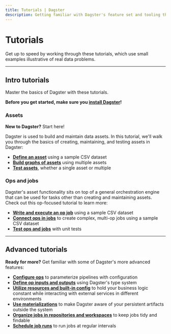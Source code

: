 ```yaml
---
title: Tutorials | Dagster
description: Getting familiar with Dagster's feature set and tooling through hands-on tutorials.
---
```


# Tutorials

Get up to speed by working through these tutorials, which use small examples illustrative of real data problems.

---

## Intro tutorials

Master the basics of Dagster with these tutorials.

**Before you get started, make sure you [install Dagster](/tutorial/intro-tutorial/setup)!**

### Assets

<Note>
	<strong>New to Dagster?</strong> Start here!
</Note>

Dagster is used to build and maintain data assets. In this tutorial, we'll walk you through the basics of creating, maintaining, and testing assets in Dagster:

- [**Define an asset**](/guides/dagster/asset-tutorial) using a sample CSV dataset
- [**Build graphs of assets**](/tutorial/intro-tutorial/assets/asset-graph) using multiple assets
- [**Test assets**](/tutorial/intro-tutorial/assets/testing-assets), whether a single asset or multiple

### Ops and jobs

Dagster's asset functionality sits on top of a general orchestration engine that can be used for tasks other than creating and maintaining assets. Check out this op-focused tutorial to learn more:

- [**Write and execute an op job**](/tutorial/intro-tutorial/ops-jobs/single-op-job) using a sample CSV dataset
- [**Connect ops in jobs**](/tutorial/intro-tutorial/ops-jobs/connecting-ops) to create complex, multi-op jobs using a sample CSV dataset
- [**Test ops and jobs**](/tutorial/intro-tutorial/ops-jobs/testable) with unit tests

---

## Advanced tutorials

**Ready for more?** Get familiar with some of Dagster's more advanced features:

- [**Configure ops**](/tutorial/advanced-tutorial/configuring-ops) to parameterize pipelines with configuration
- [**Define op inputs and outputs**](/tutorial/advanced-tutorial/types) using Dagster's type system
- [**Utilize resources and built-in config**](/tutorial/advanced-tutorial/resources) to hold your business logic constant while interacting with external services in different environments
- [**Use materializations**](/tutorial/advanced-tutorial/materializations) to make Dagster aware of your persistent artifacts outside the system
- [**Organize jobs in repositories and workspaces**](/tutorial/advanced-tutorial/repositories) to keep jobs tidy and findable
- [**Schedule job runs**](/tutorial/advanced-tutorial/scheduling) to run jobs at regular intervals
